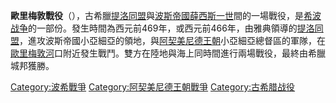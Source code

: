 {{primarysources|time=2011-01-20T09:23:43+00:00}}
{{For|[[羅馬-敘利亞戰爭|羅馬-敘利亞戰爭]]期間，在此地發生的戰役|歐利米登戰役 (前190年)}}
{{Infobox Military Conflict
|conflict=歐里梅敦戰役（Battle of the Eurymedon）
|partof=[[提洛同盟戰爭|提洛同盟戰爭]]
|image=[[File:Eurymedon_Bridge,_Aspendos,_Turkey._Pic_01.jpg|250px]]
|caption=歐里梅敦河,臨近 Aspendos
|date=西元前466年或469年
|place=[[歐里梅敦河|歐里梅敦河]]
|result=[[提洛同盟|提洛同盟]]獲勝
|territory=
|combatant1=[[提洛同盟|提洛同盟]]
|combatant2=[[阿契美尼德王朝|阿契美尼德王朝]]
|commander1=[[客蒙|客蒙]]
|commander2=[[Tithraustes|Tithraustes]],<br/> [[Pherendatis|Pherendatis]]
|strength1=200 艘船
|strength2=200–350 艘
|casualties1= 未知
|casualties2= 200 艘船遭俘擄或摧毀}}
'''歐里梅敦戰役'''（{{lang|en|Battle of the Eurymedon}}），古希臘[[提洛同盟|提洛同盟]]與[[阿契美尼德王朝|波斯帝國]][[薛西斯一世|薛西斯一世]]間的一場戰役，是[[希波战争|希波战争]]的一部份。發生時間為西元前469年，或西元前466年，由雅典領導的[[提洛同盟|提洛同盟]]，進攻波斯帝國小亞細亞的領地，與[[阿契美尼德王朝|阿契美尼德王朝]]小亞細亞總督區的軍隊，在[[歐里梅敦河|歐里梅敦河]]口附近發生戰鬥。雙方在陸地與海上同時間進行兩場戰役，最終由希臘城邦獲勝。
{{DEFAULTSORT:Battle of the Eurymedon}}
[[Category:波希戰爭|Category:波希戰爭]]
[[Category:阿契美尼德王朝戰爭|Category:阿契美尼德王朝戰爭]]
[[Category:古希腊战役|Category:古希腊战役]]